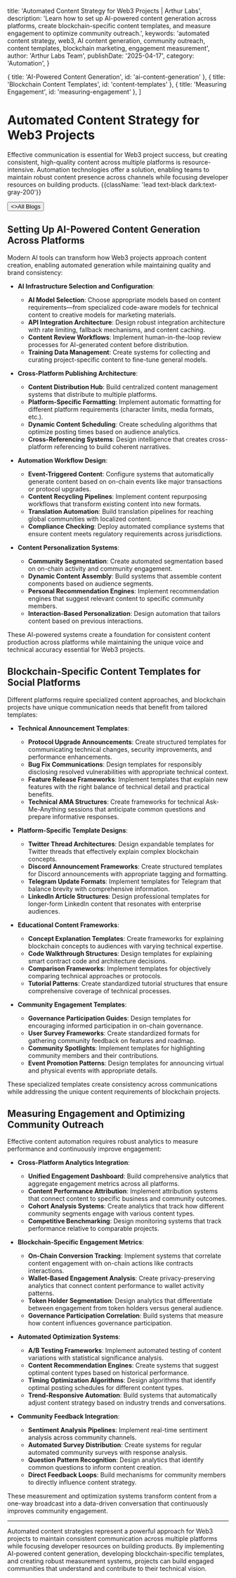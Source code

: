 
  title: 'Automated Content Strategy for Web3 Projects | Arthur Labs',
  description:
    'Learn how to set up AI-powered content generation across platforms, create blockchain-specific content templates, and measure engagement to optimize community outreach.',
  keywords: 'automated content strategy, web3, AI content generation, community outreach, content templates, blockchain marketing, engagement measurement',
  author: 'Arthur Labs Team',
  publishDate: '2025-04-17',
  category: 'Automation',
}

  { title: 'AI-Powered Content Generation', id: 'ai-content-generation' },
  { title: 'Blockchain Content Templates', id: 'content-templates' },
  { title: 'Measuring Engagement', id: 'measuring-engagement' },
]

<HeroPattern />

# Automated Content Strategy for Web3 Projects

Effective communication is essential for Web3 project success, but creating consistent, high-quality content across multiple platforms is resource-intensive. Automation technologies offer a solution, enabling teams to maintain robust content presence across channels while focusing developer resources on building products. {{className: 'lead text-black dark:text-gray-200'}}

<div className="not-prose mt-6 mb-16 flex gap-3">
  <Button href="/blogs" arrow="left">
    <>All Blogs</>
  </Button>
</div>

<h2 id="ai-content-generation">Setting Up AI-Powered Content Generation Across Platforms</h2>

Modern AI tools can transform how Web3 projects approach content creation, enabling automated generation while maintaining quality and brand consistency:

- **AI Infrastructure Selection and Configuration**:
  - **AI Model Selection**: Choose appropriate models based on content requirements—from specialized code-aware models for technical content to creative models for marketing materials.
  - **API Integration Architecture**: Design robust integration architecture with rate limiting, fallback mechanisms, and content caching.
  - **Content Review Workflows**: Implement human-in-the-loop review processes for AI-generated content before distribution.
  - **Training Data Management**: Create systems for collecting and curating project-specific content to fine-tune general models.

- **Cross-Platform Publishing Architecture**:
  - **Content Distribution Hub**: Build centralized content management systems that distribute to multiple platforms.
  - **Platform-Specific Formatting**: Implement automatic formatting for different platform requirements (character limits, media formats, etc.).
  - **Dynamic Content Scheduling**: Create scheduling algorithms that optimize posting times based on audience analytics.
  - **Cross-Referencing Systems**: Design intelligence that creates cross-platform referencing to build coherent narratives.

- **Automation Workflow Design**:
  - **Event-Triggered Content**: Configure systems that automatically generate content based on on-chain events like major transactions or protocol upgrades.
  - **Content Recycling Pipelines**: Implement content repurposing workflows that transform existing content into new formats.
  - **Translation Automation**: Build translation pipelines for reaching global communities with localized content.
  - **Compliance Checking**: Deploy automated compliance systems that ensure content meets regulatory requirements across jurisdictions.

- **Content Personalization Systems**:
  - **Community Segmentation**: Create automated segmentation based on on-chain activity and community engagement.
  - **Dynamic Content Assembly**: Build systems that assemble content components based on audience segments.
  - **Personal Recommendation Engines**: Implement recommendation engines that suggest relevant content to specific community members.
  - **Interaction-Based Personalization**: Design automation that tailors content based on previous interactions.

These AI-powered systems create a foundation for consistent content production across platforms while maintaining the unique voice and technical accuracy essential for Web3 projects.

<h2 id="content-templates">Blockchain-Specific Content Templates for Social Platforms</h2>

Different platforms require specialized content approaches, and blockchain projects have unique communication needs that benefit from tailored templates:

- **Technical Announcement Templates**:
  - **Protocol Upgrade Announcements**: Create structured templates for communicating technical changes, security improvements, and performance enhancements.
  - **Bug Fix Communications**: Design templates for responsibly disclosing resolved vulnerabilities with appropriate technical context.
  - **Feature Release Frameworks**: Implement templates that explain new features with the right balance of technical detail and practical benefits.
  - **Technical AMA Structures**: Create frameworks for technical Ask-Me-Anything sessions that anticipate common questions and prepare informative responses.

- **Platform-Specific Template Designs**:
  - **Twitter Thread Architectures**: Design expandable templates for Twitter threads that effectively explain complex blockchain concepts.
  - **Discord Announcement Frameworks**: Create structured templates for Discord announcements with appropriate tagging and formatting.
  - **Telegram Update Formats**: Implement templates for Telegram that balance brevity with comprehensive information.
  - **LinkedIn Article Structures**: Design professional templates for longer-form LinkedIn content that resonates with enterprise audiences.

- **Educational Content Frameworks**:
  - **Concept Explanation Templates**: Create frameworks for explaining blockchain concepts to audiences with varying technical expertise.
  - **Code Walkthrough Structures**: Design templates for explaining smart contract code and architecture decisions.
  - **Comparison Frameworks**: Implement templates for objectively comparing technical approaches or protocols.
  - **Tutorial Patterns**: Create standardized tutorial structures that ensure comprehensive coverage of technical processes.

- **Community Engagement Templates**:
  - **Governance Participation Guides**: Design templates for encouraging informed participation in on-chain governance.
  - **User Survey Frameworks**: Create standardized formats for gathering community feedback on features and roadmap.
  - **Community Spotlights**: Implement templates for highlighting community members and their contributions.
  - **Event Promotion Patterns**: Design templates for announcing virtual and physical events with appropriate details.

These specialized templates create consistency across communications while addressing the unique content requirements of blockchain projects.

<h2 id="measuring-engagement">Measuring Engagement and Optimizing Community Outreach</h2>

Effective content automation requires robust analytics to measure performance and continuously improve engagement:

- **Cross-Platform Analytics Integration**:
  - **Unified Engagement Dashboard**: Build comprehensive analytics that aggregate engagement metrics across all platforms.
  - **Content Performance Attribution**: Implement attribution systems that connect content to specific business and community outcomes.
  - **Cohort Analysis Systems**: Create analytics that track how different community segments engage with various content types.
  - **Competitive Benchmarking**: Design monitoring systems that track performance relative to comparable projects.

- **Blockchain-Specific Engagement Metrics**:
  - **On-Chain Conversion Tracking**: Implement systems that correlate content engagement with on-chain actions like contracts interactions.
  - **Wallet-Based Engagement Analysis**: Create privacy-preserving analytics that connect content performance to wallet activity patterns.
  - **Token Holder Segmentation**: Design analytics that differentiate between engagement from token holders versus general audience.
  - **Governance Participation Correlation**: Build systems that measure how content influences governance participation.

- **Automated Optimization Systems**:
  - **A/B Testing Frameworks**: Implement automated testing of content variations with statistical significance analysis.
  - **Content Recommendation Engines**: Create systems that suggest optimal content types based on historical performance.
  - **Timing Optimization Algorithms**: Design algorithms that identify optimal posting schedules for different content types.
  - **Trend-Responsive Automation**: Build systems that automatically adjust content strategy based on industry trends and conversations.

- **Community Feedback Integration**:
  - **Sentiment Analysis Pipelines**: Implement real-time sentiment analysis across community channels.
  - **Automated Survey Distribution**: Create systems for regular automated community surveys with response analysis.
  - **Question Pattern Recognition**: Design analytics that identify common questions to inform content creation.
  - **Direct Feedback Loops**: Build mechanisms for community members to directly influence content strategy.

These measurement and optimization systems transform content from a one-way broadcast into a data-driven conversation that continuously improves community engagement.

---

Automated content strategies represent a powerful approach for Web3 projects to maintain consistent communication across multiple platforms while focusing developer resources on building products. By implementing AI-powered content generation, developing blockchain-specific templates, and creating robust measurement systems, projects can build engaged communities that understand and contribute to their technical vision.

<div className="mt-16">
  <Socials />
</div>